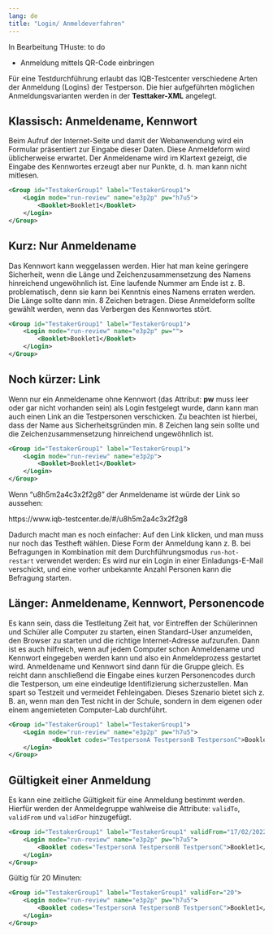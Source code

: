 ```yaml
---
lang: de
title: "Login/ Anmeldeverfahren"
---
```


::: {.callout-note}
In Bearbeitung THuste: to do

* Anmeldung mittels QR-Code einbringen

:::


::: {.callout-tip}
Für eine Testdurchführung erlaubt das IQB-Testcenter verschiedene Arten der Anmeldung (Logins) der Testperson.
Die hier aufgeführten möglichen Anmeldungsvarianten werden in der **Testtaker-XML** angelegt.
:::

## Klassisch: Anmeldename, Kennwort

Beim Aufruf der Internet-Seite und damit der Webanwendung wird ein Formular präsentiert zur Eingabe dieser Daten. 
Diese Anmeldeform wird üblicherweise erwartet. Der Anmeldename wird im Klartext gezeigt, die Eingabe des Kennwortes erzeugt 
aber nur Punkte, d. h. man kann nicht mitlesen.

```.xml
<Group id="TestakerGroup1" label="TestakerGroup1">
    <Login mode="run-review" name="e3p2p" pw="h7u5">
        <Booklet>Booklet1</Booklet>
    </Login>
</Group>
```

## Kurz: Nur Anmeldename

Das Kennwort kann weggelassen werden. Hier hat man keine geringere Sicherheit, wenn die Länge und Zeichenzusammensetzung 
des Namens hinreichend ungewöhnlich ist. Eine laufende Nummer am Ende ist z. B. problematisch, denn sie kann bei Kenntnis eines Namens 
erraten werden. Die Länge sollte dann min. 8 Zeichen betragen. Diese Anmeldeform sollte gewählt werden, wenn das Verbergen des Kennwortes stört.

```.xml
<Group id="TestakerGroup1" label="TestakerGroup1">
	<Login mode="run-review" name="e3p2p" pw="">
        <Booklet>Booklet1</Booklet>
    </Login>
</Group>
```

## Noch kürzer: Link

Wenn nur ein Anmeldename ohne Kennwort (das Attribut: **pw** muss leer oder gar nicht vorhanden sein) als Login festgelegt wurde, dann kann man auch einen Link an die Testpersonen verschicken. Zu beachten ist hierbei, dass der Name aus Sicherheitsgründen min. 8 Zeichen lang sein sollte und die Zeichenzusammensetzung hinreichend ungewöhnlich ist.

```.xml
<Group id="TestakerGroup1" label="TestakerGroup1">
	<Login mode="run-review" name="e3p2p">
        <Booklet>Booklet1</Booklet>
    </Login>
</Group>
``` 

Wenn "u8h5m2a4c3x2f2g8" der Anmeldename ist würde der Link so aussehen:

https://www.iqb-testcenter.de/#/u8h5m2a4c3x2f2g8

Dadurch macht man es noch einfacher: Auf den Link klicken, und man muss nur noch das Testheft wählen. Diese Form der 
Anmeldung kann z. B. bei Befragungen in Kombination mit dem Durchführungsmodus `run-hot-restart` verwendet werden: 
Es wird nur ein Login in einer Einladungs-E-Mail verschickt, und eine vorher unbekannte Anzahl Personen kann die Befragung starten.

## Länger: Anmeldename, Kennwort, Personencode

Es kann sein, dass die Testleitung Zeit hat, vor Eintreffen der Schülerinnen und Schüler alle Computer zu starten, 
einen Standard-User anzumelden, den Browser zu starten und die richtige Internet-Adresse aufzurufen. Dann ist es auch hilfreich, 
wenn auf jedem Computer schon Anmeldename und Kennwort eingegeben werden kann und also ein Anmeldeprozess gestartet wird. 
Anmeldename und Kennwort sind dann für die Gruppe gleich. Es reicht dann anschließend die Eingabe eines kurzen Personencodes durch die Testperson, 
um eine eindeutige Identifizierung sicherzustellen. Man spart so Testzeit und vermeidet Fehleingaben. Dieses Szenario bietet sich z. B. an, 
wenn man den Test nicht in der Schule, sondern in dem eigenen oder einem angemieteten Computer-Lab durchführt.

```.xml
<Group id="TestakerGroup1" label="TestakerGroup1">
	<Login mode="run-review" name="e3p2p" pw="h7u5">
            <Booklet codes="TestpersonA TestpersonB TestpersonC">Booklet1</Booklet>
    </Login>
</Group>
``` 

## Gültigkeit einer Anmeldung

Es kann eine zeitliche Gültigkeit für eine Anmeldung bestimmt werden. Hierfür werden der Anmeldegruppe wahlweise die Attribute: `validTo`, `validFrom` und `validFor` hinzugefügt.

```.xml
<Group id="TestakerGroup1" label="TestakerGroup1" validFrom="17/02/2022 10:00">
	<Login mode="run-review" name="e3p2p" pw="h7u5">
        <Booklet codes="TestpersonA TestpersonB TestpersonC">Booklet1</Booklet>
    </Login>
</Group>
``` 

Gültig für 20 Minuten:

```.xml
<Group id="TestakerGroup1" label="TestakerGroup1" validFor="20">
    <Login mode="run-review" name="e3p2p" pw="h7u5">
        <Booklet codes="TestpersonA TestpersonB TestpersonC">Booklet1</Booklet>
    </Login>
</Group>
``` 



